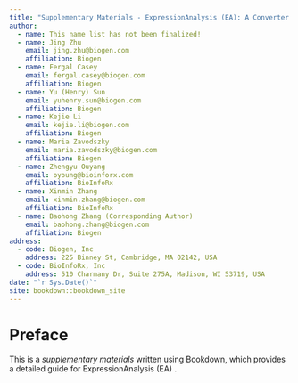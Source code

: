 ```yaml
--- 
title: "Supplementary Materials - ExpressionAnalysis (EA): A Converter to QuickOmics"
author:
  - name: This name list has not been finalized!
  - name: Jing Zhu
    email: jing.zhu@biogen.com
    affiliation: Biogen
  - name: Fergal Casey
    email: fergal.casey@biogen.com
    affiliation: Biogen
  - name: Yu (Henry) Sun
    email: yuhenry.sun@biogen.com
    affiliation: Biogen
  - name: Kejie Li
    email: kejie.li@biogen.com
    affiliation: Biogen
  - name: Maria Zavodszky
    email: maria.zavodszky@biogen.com
    affiliation: Biogen
  - name: Zhengyu Ouyang
    email: oyoung@bioinforx.com
    affiliation: BioInfoRx
  - name: Xinmin Zhang
    email: xinmin.zhang@biogen.com
    affiliation: BioInfoRx
  - name: Baohong Zhang (Corresponding Author)
    email: baohong.zhang@biogen.com
    affiliation: Biogen
address:
  - code: Biogen, Inc
    address: 225 Binney St, Cambridge, MA 02142, USA
  - code: BioInfoRx, Inc
    address: 510 Charmany Dr, Suite 275A, Madison, WI 53719, USA
date: "`r Sys.Date()`"
site: bookdown::bookdown_site
---
```


# Preface
This is a *supplementary materials* written using Bookdown, which provides a detailed guide for ExpressionAnalysis (EA) .
